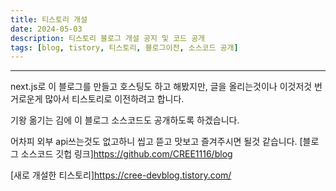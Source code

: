 ```yaml
---
title: 티스토리 개설
date: 2024-05-03
description: 티스토리 블로그 개설 공지 및 코드 공개
tags: [blog, tistory, 티스토리, 블로그이전, 소스코드 공개]
---
```


---

next.js로 이 블로그를 만들고 호스팅도 하고 해봤지만, 글을 올리는것이나 이것저것 번거로운게 많아서 티스토리로 이전하려고 합니다.

기왕 옮기는 김에 이 블로그 소스코드도 공개하도록 하겠습니다.

어차피 외부 api쓰는것도 없고하니 씹고 뜯고 맛보고 즐겨주시면 될것 같습니다.
[블로그 소스코드 깃헙 링크]https://github.com/CREE1116/blog

[새로 개설한 티스토리]https://cree-devblog.tistory.com/
